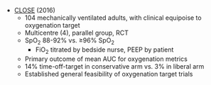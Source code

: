 * [CLOSE](https://www.atsjournals.org/doi/full/10.1164/rccm.201505-1019OC) (2016)
	* 104 mechanically ventilated adults, with clinical equipoise to oxygenation target
	* Multicentre (4), parallel group, RCT
	* SpO~2~ 88-92% vs. ≥96% SpO~2~
		* FiO~2~ titrated by bedside nurse, PEEP by patient
	* Primary outcome of mean AUC for oxygenation metrics
	* 14% time-off-target in conservative arm vs. 3% in liberal arm
	* Established general feasibility of oxygenation target trials
